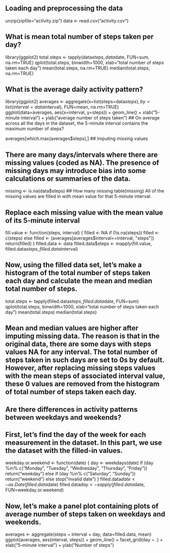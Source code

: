 ## Loading and preprocessing the data

unzip(zipfile="activity.zip")
data <- read.csv("activity.csv")

## What is mean total number of steps taken per day?

library(ggplot2)
total.steps <- tapply(data$steps, data$date, FUN=sum, na.rm=TRUE)
qplot(total.steps, binwidth=1000, xlab="total number of steps taken each day")
mean(total.steps, na.rm=TRUE)
median(total.steps, na.rm=TRUE)

## What is the average daily activity pattern?

library(ggplot2)
averages <- aggregate(x=list(steps=data$steps), by=list(interval=data$interval),
                      FUN=mean, na.rm=TRUE)
ggplot(data=averages, aes(x=interval, y=steps)) +
    geom_line() +
    xlab("5-minute interval") +
    ylab("average number of steps taken")
## On average across all the days in the dataset, the 5-minute interval contains the maximum number of steps?

averages[which.max(averages$steps),]
## Imputing missing values

## There are many days/intervals where there are missing values (coded as NA). The presence of missing days may introduce bias into some calculations or summaries of the data.

missing <- is.na(data$steps)
## How many missing
table(missing)
All of the missing values are filled in with mean value for that 5-minute interval.

## Replace each missing value with the mean value of its 5-minute interval
fill.value <- function(steps, interval) {
    filled <- NA
    if (!is.na(steps))
        filled <- c(steps)
    else
        filled <- (averages[averages$interval==interval, "steps"])
    return(filled)
}
filled.data <- data
filled.data$steps <- mapply(fill.value, filled.data$steps, filled.data$interval)

## Now, using the filled data set, let's make a histogram of the total number of steps taken each day and calculate the mean and median total number of steps.

total.steps <- tapply(filled.data$steps, filled.data$date, FUN=sum)
qplot(total.steps, binwidth=1000, xlab="total number of steps taken each day")
mean(total.steps)
median(total.steps)

## Mean and median values are higher after imputing missing data. The reason is that in the original data, there are some days with steps values NA for any interval. The total number of steps taken in such days are set to 0s by default. However, after replacing missing steps values with the mean steps of associated interval value, these 0 values are removed from the histogram of total number of steps taken each day.

## Are there differences in activity patterns between weekdays and weekends?

## First, let's find the day of the week for each measurement in the dataset. In this part, we use the dataset with the filled-in values.

weekday.or.weekend <- function(date) {
    day <- weekdays(date)
    if (day %in% c("Monday", "Tuesday", "Wednesday", "Thursday", "Friday"))
        return("weekday")
    else if (day %in% c("Saturday", "Sunday"))
        return("weekend")
    else
        stop("invalid date")
}
filled.data$date <- as.Date(filled.data$date)
filled.data$day <- sapply(filled.data$date, FUN=weekday.or.weekend)

## Now, let's make a panel plot containing plots of average number of steps taken on weekdays and weekends.

averages <- aggregate(steps ~ interval + day, data=filled.data, mean)
ggplot(averages, aes(interval, steps)) + geom_line() + facet_grid(day ~ .) +
    xlab("5-minute interval") + ylab("Number of steps")
